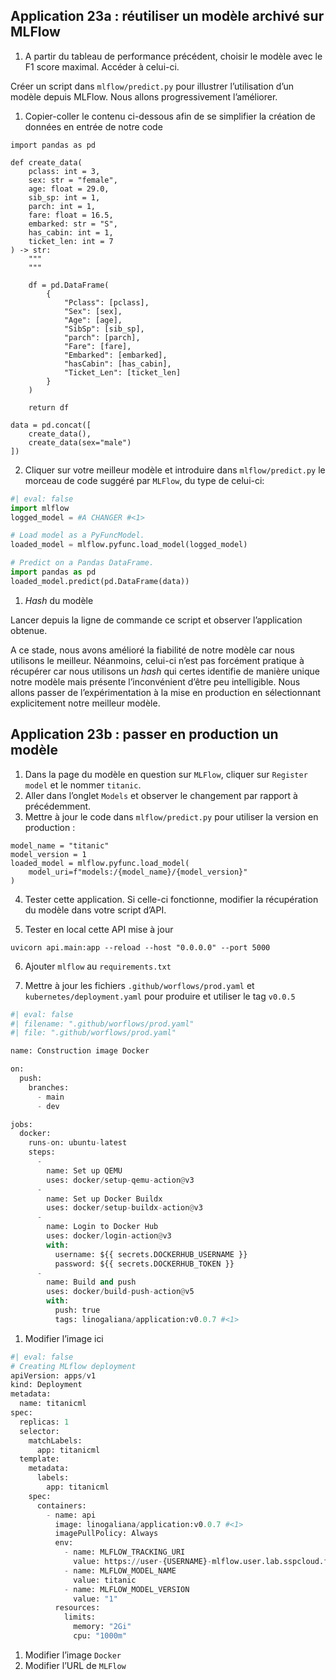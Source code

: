 ::: {.callout-tip}
## Application 23a : réutiliser un modèle archivé sur MLFlow

1. A partir du tableau de performance précédent,
choisir le modèle avec le F1 score maximal.
Accéder à celui-ci.

Créer un script dans `mlflow/predict.py` pour
illustrer l'utilisation d'un modèle
depuis MLFlow. Nous allons progressivement l'améliorer.

1. Copier-coller le
contenu ci-dessous
afin de se simplifier la création de données en entrée
de notre code

```.python
import pandas as pd

def create_data(
    pclass: int = 3,
    sex: str = "female",
    age: float = 29.0,
    sib_sp: int = 1,
    parch: int = 1,
    fare: float = 16.5,
    embarked: str = "S",
    has_cabin: int = 1,
    ticket_len: int = 7
) -> str:
    """
    """

    df = pd.DataFrame(
        {
            "Pclass": [pclass],
            "Sex": [sex],
            "Age": [age],
            "SibSp": [sib_sp],
            "parch": [parch],
            "Fare": [fare],
            "Embarked": [embarked],
            "hasCabin": [has_cabin],
            "Ticket_Len": [ticket_len]
        }
    )

    return df

data = pd.concat([
    create_data(),
    create_data(sex="male")
])
```

2. Cliquer sur votre meilleur modèle et introduire dans `mlflow/predict.py`
le morceau de code suggéré
par `MLFlow`, du type de celui-ci:

```python
#| eval: false
import mlflow
logged_model = #A CHANGER #<1>

# Load model as a PyFuncModel.
loaded_model = mlflow.pyfunc.load_model(logged_model)

# Predict on a Pandas DataFrame.
import pandas as pd
loaded_model.predict(pd.DataFrame(data))
```
1. _Hash_ du modèle

Lancer depuis la ligne de commande ce script et observer l'application obtenue.

:::

A ce stade, nous avons amélioré la fiabilité de notre modèle car
nous utilisons le meilleur. Néanmoins, celui-ci
n'est pas forcément pratique à récupérer car nous utilisons
un _hash_ qui certes identifie de manière unique notre modèle
mais présente l'inconvénient d'être peu intelligible.
Nous allons passer de l'expérimentation à la mise
en production en sélectionnant explicitement notre meilleur modèle.

::: {.callout-tip}
## Application 23b : passer en production un modèle

1. Dans la page du modèle en question sur `MLFlow`, cliquer sur `Register model`
et le nommer `titanic`.
2. Aller dans l'onglet `Models` et observer le changement par rapport à précédemment.
3. Mettre à jour le code dans `mlflow/predict.py` pour utiliser la version en
production :

```.python
model_name = "titanic"
model_version = 1
loaded_model = mlflow.pyfunc.load_model(
    model_uri=f"models:/{model_name}/{model_version}"
)
```

4. Tester cette application. Si celle-ci fonctionne,
modifier la récupération du modèle dans votre script d'API.

5. Tester en local cette API mise à jour

```.shell
uvicorn api.main:app --reload --host "0.0.0.0" --port 5000
```

6. Ajouter `mlflow` au `requirements.txt`

7. Mettre à jour
les fichiers `.github/worflows/prod.yaml` et `kubernetes/deployment.yaml`
pour produire et utiliser le tag `v0.0.5`

```python
#| eval: false
#| filename: ".github/worflows/prod.yaml"
#| file: ".github/worflows/prod.yaml"

name: Construction image Docker

on:
  push:
    branches:
      - main
      - dev

jobs:
  docker:
    runs-on: ubuntu-latest
    steps:
      -
        name: Set up QEMU
        uses: docker/setup-qemu-action@v3
      -
        name: Set up Docker Buildx
        uses: docker/setup-buildx-action@v3
      -
        name: Login to Docker Hub
        uses: docker/login-action@v3
        with:
          username: ${{ secrets.DOCKERHUB_USERNAME }}
          password: ${{ secrets.DOCKERHUB_TOKEN }}
      -
        name: Build and push
        uses: docker/build-push-action@v5
        with:
          push: true
          tags: linogaliana/application:v0.0.7 #<1>
```
1. Modifier l'image ici


```python
#| eval: false
# Creating MLflow deployment
apiVersion: apps/v1
kind: Deployment
metadata:
  name: titanicml
spec:
  replicas: 1
  selector:
    matchLabels:
      app: titanicml
  template:
    metadata:
      labels:
        app: titanicml
    spec:
      containers:
        - name: api
          image: linogaliana/application:v0.0.7 #<1>
          imagePullPolicy: Always
          env:
            - name: MLFLOW_TRACKING_URI
              value: https://user-{USERNAME}-mlflow.user.lab.sspcloud.fr #<2>
            - name: MLFLOW_MODEL_NAME
              value: titanic
            - name: MLFLOW_MODEL_VERSION
              value: "1"
          resources:
            limits:
              memory: "2Gi"
              cpu: "1000m"
```
1. Modifier l'image `Docker`
2. Modifier l'URL de `MLFlow`

:::

